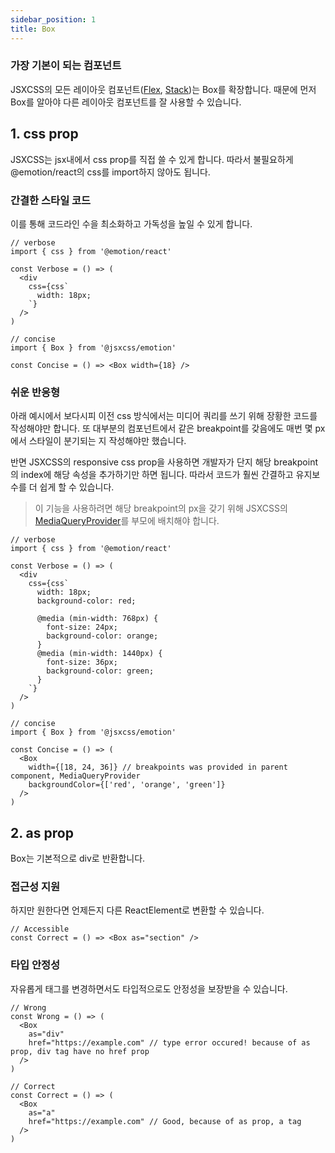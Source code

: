 ```yaml
---
sidebar_position: 1
title: Box
---
```


### 가장 기본이 되는 컴포넌트

JSXCSS의 모든 레이아웃 컴포넌트([Flex](/docs/emotion/src/layout-components/Flex.i18n), [Stack](/docs/emotion/src/layout-components/Stack.i18n))는 Box를 확장합니다.
때문에 먼저 Box를 알아야 다른 레이아웃 컴포넌트를 잘 사용할 수 있습니다.

## 1. css prop

JSXCSS는 jsx내에서 css prop를 직접 쓸 수 있게 합니다.
따라서 불필요하게 @emotion/react의 css를 import하지 않아도 됩니다.

### 간결한 스타일 코드

이를 통해 코드라인 수을 최소화하고 가독성을 높일 수 있게 합니다.

```tsx
// verbose
import { css } from '@emotion/react'

const Verbose = () => (
  <div
    css={css`
      width: 18px;
    `}
  />
)

// concise
import { Box } from '@jsxcss/emotion'

const Concise = () => <Box width={18} />
```

### 쉬운 반응형

아래 예시에서 보다시피 이전 css 방식에서는 미디어 쿼리를 쓰기 위해 장황한 코드를 작성해야만 합니다.
또 대부분의 컴포넌트에서 같은 breakpoint를 갖음에도 매번 몇 px에서 스타일이 분기되는 지 작성해야만 했습니다.

반면 JSXCSS의 responsive css prop을 사용하면 개발자가 단지 해당 breakpoint의 index에 해당 속성을 추가하기만 하면 됩니다.
따라서 코드가 훨씬 간결하고 유지보수를 더 쉽게 할 수 있습니다.

> 이 기능을 사용하려면 해당 breakpoint의 px을 갖기 위해 JSXCSS의 [MediaQueryProvider](/docs/emotion/src/responsive/MediaQueryProvider.i18n)를 부모에 배치해야 합니다.

```tsx
// verbose
import { css } from '@emotion/react'

const Verbose = () => (
  <div
    css={css`
      width: 18px;
      background-color: red;

      @media (min-width: 768px) {
        font-size: 24px;
        background-color: orange;
      }
      @media (min-width: 1440px) {
        font-size: 36px;
        background-color: green;
      }
    `}
  />
)

// concise
import { Box } from '@jsxcss/emotion'

const Concise = () => (
  <Box
    width={[18, 24, 36]} // breakpoints was provided in parent component, MediaQueryProvider
    backgroundColor={['red', 'orange', 'green']}
  />
)
```

## 2. as prop

Box는 기본적으로 div로 반환합니다.

### 접근성 지원

하지만 원한다면 언제든지 다른 ReactElement로 변환할 수 있습니다.

```tsx
// Accessible
const Correct = () => <Box as="section" />
```

### 타입 안정성

자유롭게 태그를 변경하면서도 타입적으로도 안정성을 보장받을 수 있습니다.

```tsx
// Wrong
const Wrong = () => (
  <Box
    as="div"
    href="https://example.com" // type error occured! because of as prop, div tag have no href prop
  />
)

// Correct
const Correct = () => (
  <Box
    as="a"
    href="https://example.com" // Good, because of as prop, a tag
  />
)
```
